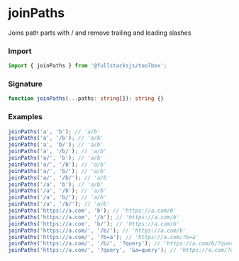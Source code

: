 # joinPaths

Joins path parts with / and remove trailing and leading slashes

### Import

```typescript copy
import { joinPaths } from '@fullstacksjs/toolbox';
```

### Signature

```typescript copy
function joinPaths(...paths: string[]): string {}
```

### Examples

```typescript copy
joinPaths('a', 'b'); // 'a/b'
joinPaths('a', '/b'); // 'a/b'
joinPaths('a', 'b/'); // 'a/b'
joinPaths('a', '/b/'); // 'a/b'
joinPaths('a/', 'b'); // 'a/b'
joinPaths('a/', '/b'); // 'a/b'
joinPaths('a/', 'b/'); // 'a/b'
joinPaths('a/', '/b/'); // 'a/b'
joinPaths('/a', 'b'); // 'a/b'
joinPaths('/a', '/b'); // 'a/b'
joinPaths('/a', 'b/'); // 'a/b'
joinPaths('/a', '/b/'); // 'a/b'
joinPaths('https://a.com', 'b'); // 'https://a.com/b'
joinPaths('https://a.com', '/b'); // 'https://a.com/b'
joinPaths('https://a.com', 'b/'); // 'https://a.com/b'
joinPaths('https://a.com/', '/b/'); // 'https://a.com/b'
joinPaths('https://a.com/', '?b=a'); // 'https://a.com/?b=a'
joinPaths('https://a.com/', '/b/', '?query'); // 'https://a.com/b/?query'
joinPaths('https://a.com/', '?query', '&a=query'); // 'https://a.com/?query/&a=query'
```
